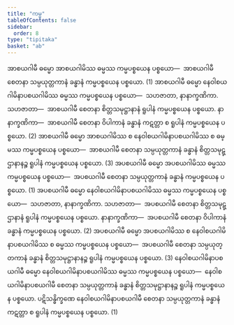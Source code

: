 ```yaml
---
title: "ကမ္မ"
tableOfContents: false
sidebar:
  order: 8
type: "tipitaka"
basket: "ab"
---
```



<DynamicBreadcrumb />

<Division number="60">

<Paragraph number="1607">
အာစယဂါမီ ဓမ္မော အာစယဂါမိဿ ဓမ္မဿ ကမ္မပစ္စယေန ပစ္စယော—  အာစယဂါမီ စေတနာ သမ္ပယုတ္တကာနံ ခန္ဓာနံ ကမ္မပစ္စယေန ပစ္စယော. (1)
</Paragraph>

<Paragraph number="1608">
အာစယဂါမီ ဓမ္မော နေဝါစယဂါမိနာပစယဂါမိဿ ဓမ္မဿ ကမ္မပစ္စယေန ပစ္စယော—  သဟဇာတာ, နာနာက္ခဏိကာ. <Emphasis>သဟဇာတာ</Emphasis>—  အာစယဂါမီ စေတနာ စိတ္တသမုဋ္ဌာနာနံ ရူပါနံ ကမ္မပစ္စယေန ပစ္စယော. <Emphasis>နာနာက္ခဏိကာ</Emphasis>—  အာစယဂါမီ စေတနာ ဝိပါကာနံ ခန္ဓာနံ ကဋတ္တာ စ ရူပါနံ ကမ္မပစ္စယေန ပစ္စယော. (2)
</Paragraph>

<Paragraph number="1609">
အာစယဂါမီ ဓမ္မော အာစယဂါမိဿ စ နေဝါစယဂါမိနာပစယဂါမိဿ စ ဓမ္မဿ ကမ္မပစ္စယေန ပစ္စယော—  အာစယဂါမီ စေတနာ သမ္ပယုတ္တကာနံ ခန္ဓာနံ စိတ္တသမုဋ္ဌာနာနဉ္စ ရူပါနံ ကမ္မပစ္စယေန ပစ္စယော. (3)
</Paragraph>

</Division>
<Division number="61">

<Paragraph number="1610">
အပစယဂါမီ ဓမ္မော အပစယဂါမိဿ ဓမ္မဿ ကမ္မပစ္စယေန ပစ္စယော—  အပစယဂါမီ စေတနာ သမ္ပယုတ္တကာနံ ခန္ဓာနံ ကမ္မပစ္စယေန ပစ္စယော. (1)
</Paragraph>

<Paragraph number="1611">
အပစယဂါမီ ဓမ္မော နေဝါစယဂါမိနာပစယဂါမိဿ ဓမ္မဿ ကမ္မပစ္စယေန ပစ္စယော—  သဟဇာတာ, နာနာက္ခဏိကာ. <Emphasis>သဟဇာတာ</Emphasis>—  အပစယဂါမီ စေတနာ စိတ္တသမုဋ္ဌာနာနံ ရူပါနံ ကမ္မပစ္စယေန ပစ္စယော. <Emphasis>နာနာက္ခဏိကာ</Emphasis>—  အပစယဂါမီ စေတနာ ဝိပါကာနံ ခန္ဓာနံ ကမ္မပစ္စယေန ပစ္စယော. (2)
</Paragraph>

<Paragraph number="1612">
အပစယဂါမီ ဓမ္မော အပစယဂါမိဿ စ နေဝါစယဂါမိနာပစယဂါမိဿ စ ဓမ္မဿ ကမ္မပစ္စယေန ပစ္စယော—  အပစယဂါမီ စေတနာ သမ္ပယုတ္တကာနံ ခန္ဓာနံ စိတ္တသမုဋ္ဌာနာနဉ္စ ရူပါနံ ကမ္မပစ္စယေန ပစ္စယော. (3)
</Paragraph>

<Paragraph number="1613">
နေဝါစယဂါမိနာပစယဂါမီ ဓမ္မော နေဝါစယဂါမိနာပစယဂါမိဿ ဓမ္မဿ ကမ္မပစ္စယေန ပစ္စယော—  နေဝါစယဂါမိနာပစယဂါမီ စေတနာ သမ္ပယုတ္တကာနံ ခန္ဓာနံ စိတ္တသမုဋ္ဌာနာနဉ္စ ရူပါနံ ကမ္မပစ္စယေန ပစ္စယော. ပဋိသန္ဓိက္ခဏေ နေဝါစယဂါမိနာပစယဂါမီ စေတနာ သမ္ပယုတ္တကာနံ ခန္ဓာနံ ကဋတ္တာ စ ရူပါနံ ကမ္မပစ္စယေန ပစ္စယော. (1)
</Paragraph>
</Division>